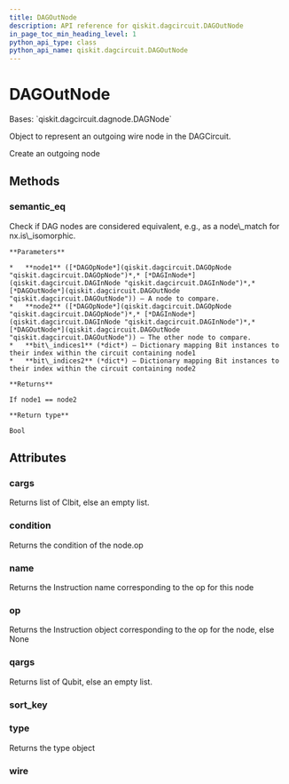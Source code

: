 ```yaml
---
title: DAGOutNode
description: API reference for qiskit.dagcircuit.DAGOutNode
in_page_toc_min_heading_level: 1
python_api_type: class
python_api_name: qiskit.dagcircuit.DAGOutNode
---
```


# DAGOutNode

<Class id="qiskit.dagcircuit.DAGOutNode" isDedicatedPage={true} github="https://github.com/qiskit/qiskit/tree/stable/0.19/qiskit/dagcircuit/dagnode.py" signature="DAGOutNode(wire)" modifiers="class">
  Bases: `qiskit.dagcircuit.dagnode.DAGNode`

  Object to represent an outgoing wire node in the DAGCircuit.

  Create an outgoing node

  ## Methods

  <span id="qiskit-dagcircuit-dagoutnode-semantic-eq" />

  ### semantic\_eq

  <Function id="qiskit.dagcircuit.DAGOutNode.semantic_eq" signature="DAGOutNode.semantic_eq(node1, node2, bit_indices1=None, bit_indices2=None)" modifiers="static">
    Check if DAG nodes are considered equivalent, e.g., as a node\_match for nx.is\_isomorphic.

    **Parameters**

    *   **node1** ([*DAGOpNode*](qiskit.dagcircuit.DAGOpNode "qiskit.dagcircuit.DAGOpNode")*,* [*DAGInNode*](qiskit.dagcircuit.DAGInNode "qiskit.dagcircuit.DAGInNode")*,* [*DAGOutNode*](qiskit.dagcircuit.DAGOutNode "qiskit.dagcircuit.DAGOutNode")) – A node to compare.
    *   **node2** ([*DAGOpNode*](qiskit.dagcircuit.DAGOpNode "qiskit.dagcircuit.DAGOpNode")*,* [*DAGInNode*](qiskit.dagcircuit.DAGInNode "qiskit.dagcircuit.DAGInNode")*,* [*DAGOutNode*](qiskit.dagcircuit.DAGOutNode "qiskit.dagcircuit.DAGOutNode")) – The other node to compare.
    *   **bit\_indices1** (*dict*) – Dictionary mapping Bit instances to their index within the circuit containing node1
    *   **bit\_indices2** (*dict*) – Dictionary mapping Bit instances to their index within the circuit containing node2

    **Returns**

    If node1 == node2

    **Return type**

    Bool
  </Function>

  ## Attributes

  ### cargs

  <Attribute id="qiskit.dagcircuit.DAGOutNode.cargs">
    Returns list of Clbit, else an empty list.
  </Attribute>

  ### condition

  <Attribute id="qiskit.dagcircuit.DAGOutNode.condition">
    Returns the condition of the node.op
  </Attribute>

  ### name

  <Attribute id="qiskit.dagcircuit.DAGOutNode.name">
    Returns the Instruction name corresponding to the op for this node
  </Attribute>

  ### op

  <Attribute id="qiskit.dagcircuit.DAGOutNode.op">
    Returns the Instruction object corresponding to the op for the node, else None
  </Attribute>

  ### qargs

  <Attribute id="qiskit.dagcircuit.DAGOutNode.qargs">
    Returns list of Qubit, else an empty list.
  </Attribute>

  ### sort\_key

  <Attribute id="qiskit.dagcircuit.DAGOutNode.sort_key" />

  ### type

  <Attribute id="qiskit.dagcircuit.DAGOutNode.type">
    Returns the type object
  </Attribute>

  ### wire

  <Attribute id="qiskit.dagcircuit.DAGOutNode.wire" />
</Class>

